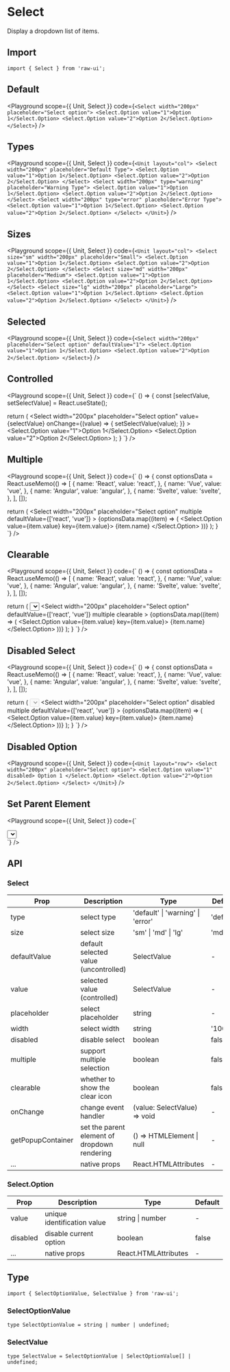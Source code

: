 
# Select

Display a dropdown list of items.

## Import

```tsx
import { Select } from 'raw-ui';
```

## Default

<Playground
  scope={{ Unit, Select }}
  code={`
<Select width="200px" placeholder="Select option">
  <Select.Option value="1">Option 1</Select.Option>
  <Select.Option value="2">Option 2</Select.Option>
</Select>
`}
/>

## Types

<Playground
  scope={{ Unit, Select }}
  code={`
<Unit layout="col">
  <Select width="200px" placeholder="Default Type">
    <Select.Option value="1">Option 1</Select.Option>
    <Select.Option value="2">Option 2</Select.Option>
  </Select>
  <Select width="200px" type="warning" placeholder="Warning Type">
    <Select.Option value="1">Option 1</Select.Option>
    <Select.Option value="2">Option 2</Select.Option>
  </Select>
  <Select width="200px" type="error" placeholder="Error Type">
    <Select.Option value="1">Option 1</Select.Option>
    <Select.Option value="2">Option 2</Select.Option>
  </Select>
</Unit>
`}
/>

## Sizes

<Playground
  scope={{ Unit, Select }}
  code={`
<Unit layout="col">
  <Select size="sm" width="200px" placeholder="Small">
    <Select.Option value="1">Option 1</Select.Option>
    <Select.Option value="2">Option 2</Select.Option>
  </Select>
  <Select size="md" width="200px" placeholder="Medium">
    <Select.Option value="1">Option 1</Select.Option>
    <Select.Option value="2">Option 2</Select.Option>
  </Select>
  <Select size="lg" width="200px" placeholder="Large">
    <Select.Option value="1">Option 1</Select.Option>
    <Select.Option value="2">Option 2</Select.Option>
  </Select>
</Unit>
`}
/>

## Selected

<Playground
  scope={{ Unit, Select }}
  code={`
<Select width="200px" placeholder="Select option" defaultValue="1">
  <Select.Option value="1">Option 1</Select.Option>
  <Select.Option value="2">Option 2</Select.Option>
</Select>
`}
/>

## Controlled

<Playground
  scope={{ Unit, Select }}
  code={`
() => {
  const [selectValue, setSelectValue] = React.useState<SelectValue>();

  return (
    <Unit layout="row">
      <Select
        width="200px"
        placeholder="Select option"
        value={selectValue}
        onChange={(value) => {
          setSelectValue(value);
        }}
      >
        <Select.Option value="1">Option 1</Select.Option>
        <Select.Option value="2">Option 2</Select.Option>
      </Select>
    </Unit>
  );
}
`}
/>

## Multiple

<Playground
  scope={{ Unit, Select }}
  code={`
() => {
  const optionsData = React.useMemo(() => [
    {
      name: 'React',
      value: 'react',
    },
    {
      name: 'Vue',
      value: 'vue',
    },
    {
      name: 'Angular',
      value: 'angular',
    },
    {
      name: 'Svelte',
      value: 'svelte',
    },
  ], []);

  return (
    <Select
      width="200px"
      placeholder="Select option"
      multiple
      defaultValue={['react', 'vue']}
    >
      {optionsData.map((item) => (
        <Select.Option value={item.value} key={item.value}>
          {item.name}
        </Select.Option>
      ))}
    </Select>
  );
}
`}
/>

## Clearable

<Playground
  scope={{ Unit, Select }}
  code={`
() => {
  const optionsData = React.useMemo(() => [
    {
      name: 'React',
      value: 'react',
    },
    {
      name: 'Vue',
      value: 'vue',
    },
    {
      name: 'Angular',
      value: 'angular',
    },
    {
      name: 'Svelte',
      value: 'svelte',
    },
  ], []);

  return (
    <Unit layout="row">
      <Select
        width="200px"
        placeholder="Select option"
        defaultValue="1"
        clearable
      >
        <Select.Option value="1">Option 1</Select.Option>
        <Select.Option value="2">Option 2</Select.Option>
      </Select>
      <Select
        width="200px"
        placeholder="Select option"
        defaultValue={['react', 'vue']}
        multiple
        clearable
      >
        {optionsData.map((item) => (
          <Select.Option value={item.value} key={item.value}>
            {item.name}
          </Select.Option>
        ))}
      </Select>
    </Unit>
  );
}
`}
/>


## Disabled Select

<Playground
  scope={{ Unit, Select }}
  code={`
() => {
  const optionsData = React.useMemo(() => [
    {
      name: 'React',
      value: 'react',
    },
    {
      name: 'Vue',
      value: 'vue',
    },
    {
      name: 'Angular',
      value: 'angular',
    },
    {
      name: 'Svelte',
      value: 'svelte',
    },
  ], []);

  return (
    <Unit layout="row">
      <Select width="200px" placeholder="Select option" disabled>
        <Select.Option value="1">Option 1</Select.Option>
        <Select.Option value="2">Option 2</Select.Option>
      </Select>
      <Select
        width="200px"
        placeholder="Select option"
        disabled
        multiple
        defaultValue={['react', 'vue']}
      >
        {optionsData.map((item) => (
          <Select.Option value={item.value} key={item.value}>
            {item.name}
          </Select.Option>
        ))}
      </Select>
    </Unit>
  );
}
`}
/>

## Disabled Option

<Playground
  scope={{ Unit, Select }}
  code={`
<Unit layout="row">
  <Select width="200px" placeholder="Select option">
    <Select.Option value="1" disabled>
      Option 1
    </Select.Option>
    <Select.Option value="2">Option 2</Select.Option>
  </Select>
</Unit>
`}
/>

## Set Parent Element

<Playground
  scope={{ Unit, Select }}
  code={`
<div
  id="parentElement"
  style={{
    position: 'relative',
    overflowY: 'auto',
    width: '400px',
    height: '200px',
  }}
>
  <div
    style={{
      display: 'flex',
      alignItems: 'center',
      justifyContent: 'center',
      height: '400px',
    }}
  >
    <Select
      width="200px"
      placeholder="Select option"
      getPopupContainer={() => document.querySelector('#parentElement')}
    >
      <Select.Option value="1">Option 1</Select.Option>
      <Select.Option value="2">Option 2</Select.Option>
    </Select>
  </div>
</div>
`}
/>

## API

### Select

| Prop              | Description                                  | Type                              | Default   |
| ----------------- | -------------------------------------------- | --------------------------------- | --------- |
| type              | select type                                  | 'default' \| 'warning' \| 'error' | 'default' |
| size              | select size                                  | 'sm' \| 'md' \| 'lg'              | 'md'      |
| defaultValue      | default selected value (uncontrolled)        | SelectValue                       | -         |
| value             | selected value (controlled)                  | SelectValue                       | -         |
| placeholder       | select placeholder                           | string                            | -         |
| width             | select width                                 | string                            | '100%'    |
| disabled          | disable select                               | boolean                           | false     |
| multiple          | support multiple selection                   | boolean                           | false     |
| clearable         | whether to show the clear icon               | boolean                           | false     |
| onChange          | change event handler                         | (value: SelectValue) => void      | -         |
| getPopupContainer | set the parent element of dropdown rendering | () => HTMLElement \| null         | -         |
| ...               | native props                                 | React.HTMLAttributes              | -         |

### Select.Option

| Prop     | Description                 | Type                 | Default |
| -------- | --------------------------- | -------------------- | ------- |
| value    | unique identification value | string \| number     | -       |
| disabled | disable current option      | boolean              | false   |
| ...      | native props                | React.HTMLAttributes | -       |

## Type

```tsx
import { SelectOptionValue, SelectValue } from 'raw-ui';
```

### SelectOptionValue

```tsx
type SelectOptionValue = string | number | undefined;
```

### SelectValue

```tsx
type SelectValue = SelectOptionValue | SelectOptionValue[] | undefined;
```
